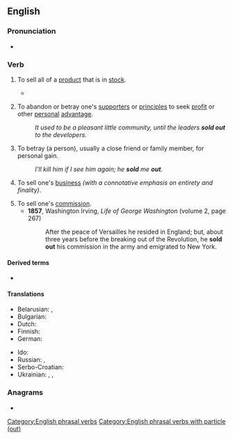 {{also|sellout|sell-out}}
==English==

===Pronunciation===
* {{audio|en|En-au-sell out.ogg|Audio (AU)}}

===Verb===
{{en-verb|sell<,,sold> out}}

# To sell all of a [[product]] that is in [[stock]].
#: {{syn|en|run out}}
#: {{ux|en|They '''sold out''' of concert posters yesterday and won't get another shipment until next week.}}
#* {{quote-journal|en|date=2021 March 24|author=Stefanie Foster|title=Hidden London: Old Tube on YouTube|journal=RAIL|issue=927|page=41|text=By the end of July [2020], Brompton Road station was available as a virtual tour and tickets were '''selling out''' fast.}}
# {{lb|en|intransitive}} To abandon or betray one's [[supporter]]s or [[principle]]s to seek [[profit]] or other [[personal]] [[advantage]].
#: ''It used to be a pleasant little community, until the leaders '''sold out''' to the developers.''
# {{lb|en|transitive}} To betray (a person), usually a close friend or family member, for personal gain.
#: ''I'll kill him if I see him again; he '''sold''' me '''out'''.''
# To sell one's [[business]] ''(with a connotative emphasis on entirety and finality)''.
#: {{ux|en|The owners long resisted buyout offers, but when they were ready to retire, they finally '''sold out''' to a competitor.}}
# To sell one's [[commission]].
#* '''1857''', Washington Irving, ''Life of George Washington'' (volume 2, page 267)
#*: After the peace of Versailles he resided in England; but, about three years before the breaking out of the Revolution, he '''sold out''' his commission in the army and emigrated to New York.

====Derived terms====
* {{l|en|sold-out}}

====Translations====
{{trans-top|sell all of a product}}
* Belarusian: {{t|be|распрадава́ць|impf}}, {{t|be|распрада́ць|pf}}
* Bulgarian: {{t+|bg|разпродавам}}
* Dutch: {{t+|nl|uitverkopen}}
* Finnish: {{t|fi|loppuunmyydä}}
* German: {{t+|de|ausverkaufen}}
{{trans-mid}}
* Ido: {{t+|io|parvendar}}
* Russian: {{t+|ru|распродава́ть|impf}}, {{t+|ru|распрода́ть|pf}}
* Serbo-Croatian: {{t+|sh|rasprodaja|f}}
* Ukrainian: {{t|uk|розпродава́ти|impf}}, {{t|uk|розпрода́ти|pf}}, {{t|uk|розпро́дувати|impf}}
{{trans-bottom}}

===Anagrams===
* {{anagrams|en|a=ellostu|outsell}}

[[Category:English phrasal verbs]]
[[Category:English phrasal verbs with particle (out)]]